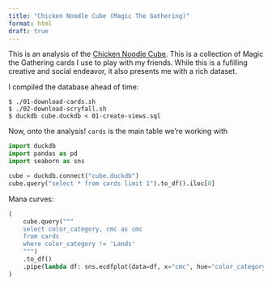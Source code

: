 ```yaml
---
title: "Chicken Noodle Cube (Magic The Gathering)"
format: html
draft: true
---
```


This is an analysis of the [Chicken Noodle Cube](https://cubecobra.com/cube/overview/2d0fde97-e28c-4ba4-84fc-f271016e9578). This is a collection of Magic the Gathering cards I use to play with my friends. While this is a fufilling creative and social endeavor, it also presents me with a rich dataset.

I compiled the database ahead of time:

```
$ ./01-download-cards.sh
$ ./02-download-scryfall.sh
$ duckdb cube.duckdb < 01-create-views.sql
```

Now, onto the analysis! `cards` is the main table we're working with

```python
import duckdb
import pandas as pd
import seaborn as sns

cube = duckdb.connect("cube.duckdb")
cube.query("select * from cards limit 1").to_df().iloc[0]
```

Mana curves:

```python
(
    cube.query("""
    select color_category, cmc as cmc
    from cards 
    where color_category != 'Lands'
    """)
    .to_df()
    .pipe(lambda df: sns.ecdfplot(data=df, x="cmc", hue="color_category"))
)
```

